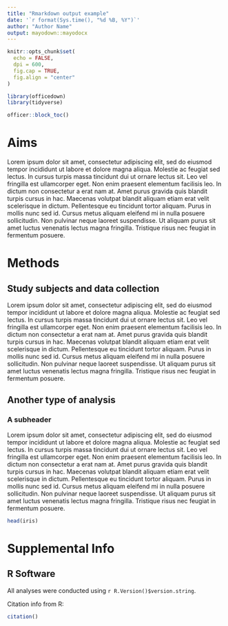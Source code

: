 ```yaml
---
title: "Rmarkdown output example"
date: '`r format(Sys.time(), "%d %B, %Y")`'
author: "Author Name"
output: mayodown::mayodocx
---
```


```r
knitr::opts_chunk$set(
  echo = FALSE,
  dpi = 600,
  fig.cap = TRUE,
  fig.align = "center"
)

library(officedown)
library(tidyverse)
```

\newpage

```r
officer::block_toc()
```

\newpage

# Aims

Lorem ipsum dolor sit amet, consectetur adipiscing elit, sed do eiusmod tempor incididunt ut labore et dolore magna aliqua. Molestie ac feugiat sed lectus. In cursus turpis massa tincidunt dui ut ornare lectus sit. Leo vel fringilla est ullamcorper eget. Non enim praesent elementum facilisis leo. In dictum non consectetur a erat nam at. Amet purus gravida quis blandit turpis cursus in hac. Maecenas volutpat blandit aliquam etiam erat velit scelerisque in dictum. Pellentesque eu tincidunt tortor aliquam. Purus in mollis nunc sed id. Cursus metus aliquam eleifend mi in nulla posuere sollicitudin. Non pulvinar neque laoreet suspendisse. Ut aliquam purus sit amet luctus venenatis lectus magna fringilla. Tristique risus nec feugiat in fermentum posuere.

# Methods

## Study subjects and data collection

Lorem ipsum dolor sit amet, consectetur adipiscing elit, sed do eiusmod tempor incididunt ut labore et dolore magna aliqua. Molestie ac feugiat sed lectus. In cursus turpis massa tincidunt dui ut ornare lectus sit. Leo vel fringilla est ullamcorper eget. Non enim praesent elementum facilisis leo. In dictum non consectetur a erat nam at. Amet purus gravida quis blandit turpis cursus in hac. Maecenas volutpat blandit aliquam etiam erat velit scelerisque in dictum. Pellentesque eu tincidunt tortor aliquam. Purus in mollis nunc sed id. Cursus metus aliquam eleifend mi in nulla posuere sollicitudin. Non pulvinar neque laoreet suspendisse. Ut aliquam purus sit amet luctus venenatis lectus magna fringilla. Tristique risus nec feugiat in fermentum posuere.

## Another type of analysis

### A subheader

Lorem ipsum dolor sit amet, consectetur adipiscing elit, sed do eiusmod tempor incididunt ut labore et dolore magna aliqua. Molestie ac feugiat sed lectus. In cursus turpis massa tincidunt dui ut ornare lectus sit. Leo vel fringilla est ullamcorper eget. Non enim praesent elementum facilisis leo. In dictum non consectetur a erat nam at. Amet purus gravida quis blandit turpis cursus in hac. Maecenas volutpat blandit aliquam etiam erat velit scelerisque in dictum. Pellentesque eu tincidunt tortor aliquam. Purus in mollis nunc sed id. Cursus metus aliquam eleifend mi in nulla posuere sollicitudin. Non pulvinar neque laoreet suspendisse. Ut aliquam purus sit amet luctus venenatis lectus magna fringilla. Tristique risus nec feugiat in fermentum posuere.


```r
head(iris)
```

\newpage

# Supplemental Info

## R Software

All analyses were conducted using `r R.Version()$version.string`.

Citation info from R:

```r
citation()
```
